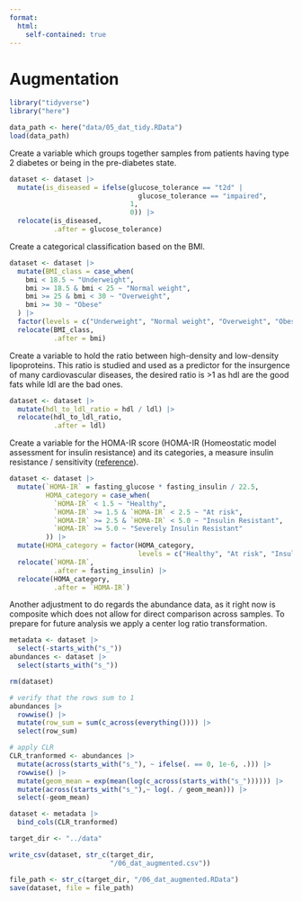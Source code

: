 ```yaml
---
format: 
  html:
    self-contained: true
---
```

# Augmentation

```r
library("tidyverse")
library("here")
```


```r
data_path <- here("data/05_dat_tidy.RData")
load(data_path)
```

Create a variable which groups together samples from patients having type 2 diabetes or being in the pre-diabetes state.

```r
dataset <- dataset |> 
  mutate(is_diseased = ifelse(glucose_tolerance == "t2d" |
                                glucose_tolerance == "impaired",
                              1,
                              0)) |>
  relocate(is_diseased,
           .after = glucose_tolerance)
```

Create a categorical classification based on the BMI.

```r
dataset <- dataset |> 
  mutate(BMI_class = case_when(
    bmi < 18.5 ~ "Underweight",
    bmi >= 18.5 & bmi < 25 ~ "Normal weight",
    bmi >= 25 & bmi < 30 ~ "Overweight",
    bmi >= 30 ~ "Obese"
  ) |> 
  factor(levels = c("Underweight", "Normal weight", "Overweight", "Obese"))) |>
  relocate(BMI_class,
           .after = bmi)
```

Create a variable to hold the ratio between high-density and low-density lipoproteins. This ratio is studied and used as a predictor for the insurgence of many cardiovascular diseases, the desired ratio is \>1 as hdl are the good fats while ldl are the bad ones.

```r
dataset <- dataset |> 
  mutate(hdl_to_ldl_ratio = hdl / ldl) |> 
  relocate(hdl_to_ldl_ratio,
           .after = ldl)
```

Create a variable for the HOMA-IR score (HOMA-IR (Homeostatic model assessment for insulin resistance) and its categories, a measure insulin resistance / sensitivity ([reference](https://doi.org/10.3390/medicina55050158)).

```r
dataset <- dataset |>
  mutate(`HOMA-IR` = fasting_glucose * fasting_insulin / 22.5,
         HOMA_category = case_when(
           `HOMA-IR` < 1.5 ~ "Healthy",
           `HOMA-IR` >= 1.5 & `HOMA-IR` < 2.5 ~ "At risk",
           `HOMA-IR` >= 2.5 & `HOMA-IR` < 5.0 ~ "Insulin Resistant",
           `HOMA-IR` >= 5.0 ~ "Severely Insulin Resistant"
         )) |>
  mutate(HOMA_category = factor(HOMA_category,
                                levels = c("Healthy", "At risk", "Insulin Resistant", "Severely Insulin Resistant"))) |> 
  relocate(`HOMA-IR`,
           .after = fasting_insulin) |> 
  relocate(HOMA_category,
           .after = `HOMA-IR`)
```

Another adjustment to do regards the abundance data, as it right now is composite which does not allow for direct comparison across samples. To prepare for future analysis we apply a center log ratio transformation.

```r
metadata <- dataset |> 
  select(-starts_with("s_"))
abundances <- dataset |> 
  select(starts_with("s_"))

rm(dataset)
```

```r
# verify that the rows sum to 1
abundances |> 
  rowwise() |> 
  mutate(row_sum = sum(c_across(everything()))) |> 
  select(row_sum)

# apply CLR
CLR_tranformed <- abundances |> 
  mutate(across(starts_with("s_"), ~ ifelse(. == 0, 1e-6, .))) |> 
  rowwise() |> 
  mutate(geom_mean = exp(mean(log(c_across(starts_with("s_")))))) |> 
  mutate(across(starts_with("s_"),~ log(. / geom_mean))) |> 
  select(-geom_mean)
```

```r
dataset <- metadata |> 
  bind_cols(CLR_tranformed)
```

```r
target_dir <- "../data"

write_csv(dataset, str_c(target_dir,
                         "/06_dat_augmented.csv"))

file_path <- str_c(target_dir, "/06_dat_augmented.RData")
save(dataset, file = file_path)
```
